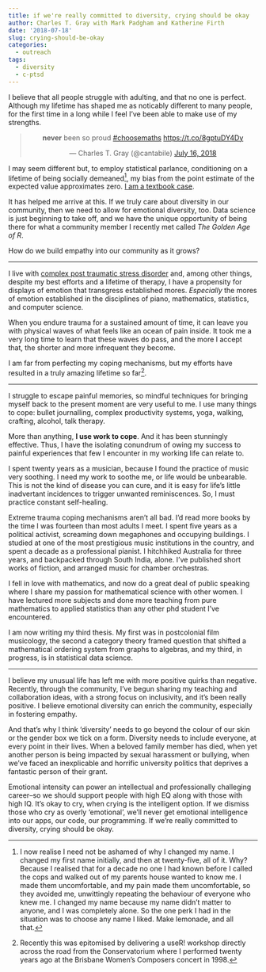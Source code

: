```yaml
---
title: if we're really committed to diversity, crying should be okay
author: Charles T. Gray with Mark Padgham and Katherine Firth
date: '2018-07-18'
slug: crying-should-be-okay
categories:
  - outreach
tags:
  - diversity
  - c-ptsd
---
```


I believe that all people struggle with adulting, and that no one is perfect. Although my lifetime has shaped me as noticably different to many people, for the first time in a long while I feel I've been able to make use of my strengths.

<center>
<blockquote class="twitter-tweet" data-lang="en"><p lang="en" dir="ltr">**never** been so proud <a href="https://twitter.com/hashtag/choosemaths?src=hash&amp;ref_src=twsrc%5Etfw">#choosemaths</a> <a href="https://t.co/8gptuDY4Dy">https://t.co/8gptuDY4Dy</a></p>&mdash; Charles T. Gray (@cantabile) <a href="https://twitter.com/cantabile/status/1018676269074923520?ref_src=twsrc%5Etfw">July 16, 2018</a></blockquote>
<script async src="https://platform.twitter.com/widgets.js" charset="utf-8"></script>
</center>

I may seem different but, to employ statistical parlance, conditioning on a lifetime of being socially demeaned[^1], my bias from the point estimate of the expected value approximates zero. [I am a textbook case](https://en.wikipedia.org/wiki/Forgotten_Australians).

[^1]: I now realise I need not be ashamed of why I changed my name. I changed my first name initially, and then at twenty-five, all of it. Why? Because I realised that for a decade no one I had known before I called the cops and walked out of my parents house wanted to know me. I made them uncomfortable, and my pain made them uncomfortable, so they avoided me, unwittingly repeating the behaviour of everyone who knew me. I changed my name because my name didn't matter to anyone, and I was completely alone. So the one perk I had in the situation was to choose any name I liked. Make lemonade, and all that.   

It has helped me arrive at this. If we truly care about diversity in our community, then we need to allow for emotional diversity, too. Data science is just beginning to take off, and we have the unique opportunity of being there for what a community member I recently met called *The Golden Age of R*. 

How do we build empathy into our community as it grows?    

---

I live with [complex post traumatic stress disorder](https://www.sane.org/the-sane-blog/mental-illness/what-is-complex-ptsd) and, among other things, despite my best efforts and a lifetime of therapy, I have a propensity for displays of emotion that transgress established mores. *Especially* the mores of emotion established in the disciplines of piano, mathematics, statistics, and computer science.

When you endure trauma for a sustained amount of time, it can leave you with physical waves of what feels like an ocean of pain inside. It took me a very long time to learn that these waves do pass, and the more I accept that, the shorter and more infrequent they become.   

I am far from perfecting my coping mechanisms, but my efforts have resulted in a truly amazing lifetime so far[^2]. 

[^2]: Recently this was epitomised by delivering a useR! workshop directly across the road from the Conservatorium where I performed twenty years ago at the Brisbane Women's Composers concert in 1998. 

---

I struggle to escape painful memories, so mindful techniques for bringing myself back to the present moment are very useful to me. I use many things to cope: bullet journalling, complex productivity systems, yoga, walking, crafting, alcohol, talk therapy. 

More than anything, **I use work to cope**. And it has been stunningly effective. Thus, I have the isolating conundrum of owing my success to painful experiences that few I encounter in my working life can relate to.

I spent twenty years as a musician, because I found the practice of music very soothing. I need my work to soothe me, or life would be unbearable. This is not the kind of disease you can cure, and it is easy for life's little inadvertant incidences to trigger unwanted reminiscences. So, I must practice constant self-healing.  

Extreme trauma coping mechanisms aren't all bad. I'd read more books by the time I was fourteen than most adults I meet. I spent five years as a political activist, screaming down megaphones and occupying buildings. I studied at one of the most prestigious music institutions in the country, and spent a decade as a professional pianist. I hitchhiked Australia for three years, and backpacked through South India, alone. I've published short works of fiction, and arranged music for chamber orchestras. 

I fell in love with mathematics, and now do a great deal of public speaking where I share my passion for mathematical science with other women. I have lectured more subjects and done more teaching from pure mathematics to applied statistics than any other phd student I've encountered. 

I am now writing my third thesis. My first was in postcolonial film musicology, the second a category theory framed question that shifted a mathematical ordering system from graphs to algebras, and my third, in progress, is in statistical data science.

---

I believe my unusual life has left me with more positive quirks than negative. Recently, through the community, I've begun sharing my teaching and collaboration ideas, with a strong focus on inclusivity, and it's been really positive. I believe emotional diversity can enrich the community, especially in fostering empathy.  

And that's why I think 'diversity' needs to go beyond the colour of our skin or the gender box we tick on a form. Diversity needs to include everyone, at every point in their lives. When a beloved family member has died, when yet another person is being impacted by sexual harassment or bullying, when we've faced an inexplicable and horrific university politics that deprives a fantastic person of their grant. 

Emotional intensity can power an intellectual and professionally challeging career--so we should support people with high EQ along with those with high IQ. It's okay to cry, when crying is the intelligent option. If we dismiss those who cry as overly 'emotional', we'll never get emotional intelligence into our apps, our code, our programming. If we're really committed to diversity, crying should be okay. 